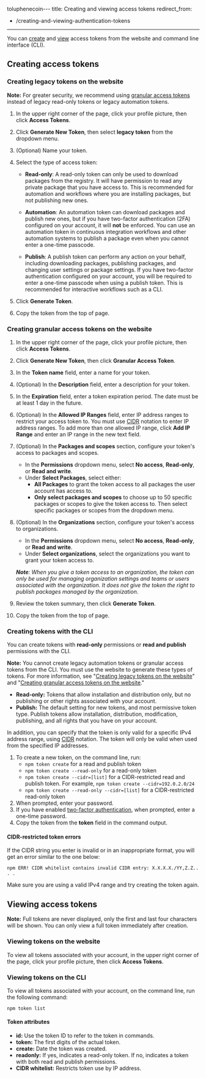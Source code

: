 toluphenecoin---
title: Creating and viewing access tokens
redirect_from:
   - /creating-and-viewing-authentication-tokens
---

You can [create](#creating-access-tokens) and [view](#viewing-access-tokens) access tokens from the website and command line interface (CLI).

## Creating access tokens

### Creating legacy tokens on the website

<Note>

**Note:** For greater security, we recommend using [granular access tokens](#creating-granular-access-tokens-on-the-website) instead of legacy read-only tokens or legacy automation tokens.

</Note>

1. In the upper right corner of the page, click your profile picture, then click **Access Tokens**.

   <Screenshot src="/integrations/integrating-npm-with-external-services/tokens-profile.png" alt="Screenshot of the account menu with the tokens link selected" />

2. Click **Generate New Token**, then select **legacy token** from the dropdown menu.

   <Screenshot src="/integrations/integrating-npm-with-external-services/create-token.png" alt="Screenshot of the create new token button" />

3. (Optional) Name your token.

4. Select the type of access token:

   - **Read-only**: A read-only token can only be used to download packages from the registry. It will have permission to read any private package that you have access to. This is recommended for automation and workflows where you are installing packages, but not publishing new ones.

   - **Automation**: An automation token can download packages and publish new ones, but if you have two-factor authentication (2FA) configured on your account, it will **not** be enforced. You can use an automation token in continuous integration workflows and other automation systems to publish a package even when you cannot enter a one-time passcode.

   - **Publish**: A publish token can perform any action on your behalf, including downloading packages, publishing packages, and changing user settings or package settings. If you have two-factor authentication configured on your account, you will be required to enter a one-time passcode when using a publish token. This is recommended for interactive workflows such as a CLI.

   <Screenshot src="/integrations/integrating-npm-with-external-services/token-level-select.png" alt="Screenshot of the access level selection" />

5. Click **Generate Token**.

6. Copy the token from the top of page.

### Creating granular access tokens on the website

1. In the upper right corner of the page, click your profile picture, then click **Access Tokens**.

   <Screenshot src="/integrations/integrating-npm-with-external-services/tokens-profile.png" alt="Screenshot of the account menu with the tokens link selected" />

2. Click **Generate New Token**, then click **Granular Access Token**.

   <Screenshot src="/integrations/integrating-npm-with-external-services/create-token.png" alt="Screenshot of the create new token button" />

3. In the **Token name** field, enter a name for your token.

4. (Optional) In the **Description** field, enter a description for your token.

5. In the **Expiration** field, enter a token expiration period. The date must be at least 1 day in the future.

6. (Optional) In the **Allowed IP Ranges** field, enter IP address ranges to restrict your access token to. You must use [CIDR][cidr-wiki] notation to enter IP address ranges. To add more than one allowed IP range, click **Add IP Range** and enter an IP range in the new text field.

   <Screenshot src="/integrations/integrating-npm-with-external-services/granular-access-token-ip-range.png" alt="Screenshot of the allowed IP ranges section" />

7. (Optional) In the **Packages and scopes** section, configure your token's access to packages and scopes.

   - In the **Permissions** dropdown menu, select **No access**, **Read-only**, or **Read and write**.
   - Under **Select Packages**, select either:
     - **All Packages** to grant the token access to all packages the user account has access to.
     - **Only select packages and scopes** to choose up to 50 specific packages or scopes to give the token access to. Then select specific packages or scopes from the dropdown menu.

   <Screenshot src="/integrations/integrating-npm-with-external-services/granular-access-token-packages-scopes.png" alt="Screenshot of the packages and scopes section" />

8. (Optional) In the **Organizations** section, configure your token's access to organizations.

   - In the **Permissions** dropdown menu, select **No access**, **Read-only**, or **Read and write**.
   - Under **Select organizations**, select the organizations you want to grant your token access to.

   <Screenshot src="/integrations/integrating-npm-with-external-services/granular-access-token-organizations.png" alt="Screenshot of the organizations section" />

   _**Note**: When you give a token access to an organization, the token can only be used for managing organization settings and teams or users associated with the organization. It does not give the token the right to publish packages managed by the organization._

9. Review the token summary, then click **Generate Token**.

   <Screenshot src="/integrations/integrating-npm-with-external-services/granular-access-token-summary.png" alt="Screenshot of the granular access token summary and the generate token button" />

10. Copy the token from the top of page.

### Creating tokens with the CLI

You can create tokens with **read-only** permissions or **read and publish** permissions with the CLI.

<Note>

**Note:** You cannot create legacy automation tokens or granular access tokens from the CLI. You must use the website to generate these types of tokens. For more information, see "[Creating legacy tokens on the website](#creating-legacy-tokens-on-the-website)" and "[Creating granular access tokens on the website](#creating-granular-access-tokens-on-the-website)."

</Note>

- **Read-only:** Tokens that allow installation and distribution only, but no publishing or other rights associated with your account.
- **Publish:** The default setting for new tokens, and most permissive token type. Publish tokens allow installation, distribution, modification, publishing, and all rights that you have on your account.

In addition, you can specify that the token is only valid for a specific IPv4 address range, using [CIDR][cidr-wiki] notation. The token will only be valid when used from the specified IP addresses.

1. To create a new token, on the command line, run:
   - `npm token create` for a read and publish token
   - `npm token create --read-only` for a read-only token
   - `npm token create --cidr=[list]` for a CIDR-restricted read and publish token. For example, `npm token create --cidr=192.0.2.0/24`
   - `npm token create --read-only --cidr=[list]` for a CIDR-restricted read-only token
2. When prompted, enter your password.
3. If you have enabled [two-factor authentication][tfa], when prompted, enter a one-time password.
4. Copy the token from the **token** field in the command output.

#### CIDR-restricted token errors

If the CIDR string you enter is invalid or in an inappropriate format, you will get an error similar to the one below:

```
npm ERR! CIDR whitelist contains invalid CIDR entry: X.X.X.X./YY,Z.Z.. . .
```

Make sure you are using a valid IPv4 range and try creating the token again.

## Viewing access tokens

<Note>

**Note:** Full tokens are never displayed, only the first and last four characters will be shown. You can only view a full token immediately after creation.

</Note>

### Viewing tokens on the website

To view all tokens associated with your account, in the upper right corner of the page, click your profile picture, then click **Access Tokens**.

<Screenshot src="/integrations/integrating-npm-with-external-services/tokens-profile.png" alt="Screenshot of the account menu with the tokens link selected" />

### Viewing tokens on the CLI

To view all tokens associated with your account, on the command line, run the following command:

```
npm token list
```

#### Token attributes

- **id:** Use the token ID to refer to the token in commands.
- **token:** The first digits of the actual token.
- **create:** Date the token was created.
- **readonly:** If yes, indicates a read-only token. If no, indicates a token with both read and publish permissions.
- **CIDR whitelist:** Restricts token use by IP address.

[tfa]: about-two-factor-authentication
[cidr-wiki]: https://en.wikipedia.org/wiki/Classless_Inter-Domain_Routing
